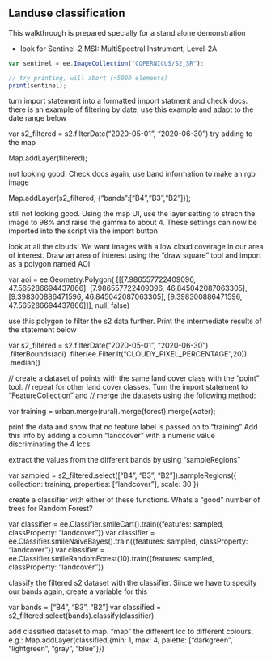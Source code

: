 ## Landuse classification

This walkthrough is prepared specially for a stand alone demonstration


- look for Sentinel-2 MSI: MultiSpectral Instrument, Level-2A

```js
var sentinel = ee.ImageCollection("COPERNICUS/S2_SR");

// try printing, will abort (>5000 elements)
print(sentinel);

```


turn import statement into a formatted import statment and check docs.
there is an example of filtering by date, use this example and adapt to the
date range below


var s2_filtered = s2.filterDate("2020-05-01", "2020-06-30")
try adding to the map

Map.addLayer(filtered);

not looking good. Check docs again, use band information to make an rgb image

Map.addLayer(s2_filtered, {"bands":["B4","B3","B2"]});

still not looking good. Using the map UI, use the layer setting to strech 
the image to 98% and raise the gamma to about 4. 
These settings can now be imported into the script via the import button

look at all the clouds!
We want images with a low cloud coverage in our area of interest. 
Draw an area of interest using the "draw square" tool and import as a polygon named AOI


var aoi = ee.Geometry.Polygon(
        [[[7.986557722409096, 47.565286694437866],
          [7.986557722409096, 46.845042087063305],
          [9.398300886471596, 46.845042087063305],
          [9.398300886471596, 47.565286694437866]]], null, false)



use this polygon to filter the s2 data further. Print the intermediate
results of the statement below

var s2_filtered = s2.filterDate("2020-05-01", "2020-06-30")
  .filterBounds(aoi) 
  .filter(ee.Filter.lt("CLOUDY_PIXEL_PERCENTAGE",20))
  .median()                         
  
  
 // create a dataset of points with the same land cover class with the "point" tool. 
 // repeat for other land cover classes. Turn the import statement to "FeatureCollection" and 
 // merge the datasets using the following method:
 
var training = urban.merge(rural).merge(forest).merge(water);

print the data and show that no feature label is passed on to "training"
Add this info by adding a column "landcover" with a numeric value discriminating the 4 lccs

extract the values from the different bands by using "sampleRegions"

var sampled = s2_filtered.select(["B4", "B3", "B2"]).sampleRegions({
  collection: training,
  properties: ["landcover"],
  scale: 30
})

create a classifier with either of these functions. Whats a "good" number of trees for Random Forest?

var classifier = ee.Classifier.smileCart().train({features: sampled, classProperty: "landcover"})
var classifier = ee.Classifier.smileNaiveBayes().train({features: sampled, classProperty: "landcover"})
var classifier = ee.Classifier.smileRandomForest(10).train({features: sampled, classProperty: "landcover"})


classify the filtered s2 dataset with the classifier. Since we have to specify our bands again, create
a variable for this

var bands = ["B4", "B3", "B2"]
var classified = s2_filtered.select(bands).classify(classifier)

add classified dataset to map. "map" the different lcc to different colours, e.g.:
Map.addLayer(classified,{min: 1, max: 4, palette: ["darkgreen", "lightgreen", "gray", "blue"]})


